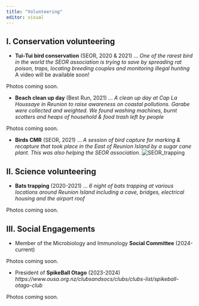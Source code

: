 ```yaml
---
title: "Volunteering"
editor: visual
---
```


## I. Conservation volunteering

-   **Tui-Tui bird conservation** (SEOR, 2020 & 2021) ... *One of the rarest bird in the world the SEOR association is trying to save by spreading rat poison, traps, locating breeding couples and monitoring illegal hunting* A video will be available soon!

Photos coming soon.

-   **Beach clean up day** (Best Run, 2021) ... *A clean up day at Cap La Houssaye in Reunion to raise awareness on coastal pollutions. Garabe were collected and weighted. We found washing machines, burnt scotters and heaps of household & food trash left by people*

Photos coming soon.

-   **Birds CMR** (SEOR, 2021) ... *A session of bird capture for marking & recapture that took place in the East of Reunion Island by a sugar cane plant. This was also helping the SEOR association*. ![SEOR_trapping](assets/img/SEOR_CMR.png)

## II. Science volunteering

-   **Bats trapping** (2020-2021) ... *6 night of bats trapping at various locations around Reunion Island including a cave, bridges, electrical housing and the airport roof*

Photos coming soon.

## III. Social Engagements

-   Member of the Microbiology and Immunology **Social Committee** (2024-current)

Photos coming soon.

-   President of **SpikeBall Otago** (2023-2024) *https://www.ousa.org.nz/clubsandsocs/clubs/clubs-list/spikeball-otago-club*

Photos coming soon.
